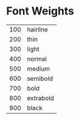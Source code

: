 
<Meta title="Font/Weights" />

# Font Weights

|||
|-----|-------------|
| 100 | hairline |
| 200 | thin |
| 300 | light |
| 400 | normal |
| 500 | medium |
| 600 | semibold |
| 700 | bold |
| 800 | extrabold |
| 900 | black |